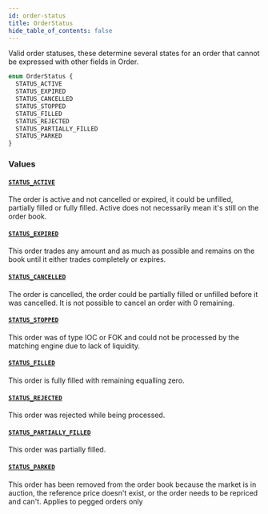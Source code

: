 ```yaml
---
id: order-status
title: OrderStatus
hide_table_of_contents: false
---
```



Valid order statuses, these determine several states for an order that cannot be expressed with other fields in Order.

```graphql
enum OrderStatus {
  STATUS_ACTIVE
  STATUS_EXPIRED
  STATUS_CANCELLED
  STATUS_STOPPED
  STATUS_FILLED
  STATUS_REJECTED
  STATUS_PARTIALLY_FILLED
  STATUS_PARKED
}
```


### Values

#### [`STATUS_ACTIVE`](#)

The order is active and not cancelled or expired, it could be unfilled, partially filled or fully filled.
Active does not necessarily mean it's still on the order book.


#### [`STATUS_EXPIRED`](#)

This order trades any amount and as much as possible and remains on the book until it either trades completely or expires.


#### [`STATUS_CANCELLED`](#)

The order is cancelled, the order could be partially filled or unfilled before it was cancelled. It is not possible to cancel an order with 0 remaining.


#### [`STATUS_STOPPED`](#)

This order was of type IOC or FOK and could not be processed by the matching engine due to lack of liquidity.


#### [`STATUS_FILLED`](#)

This order is fully filled with remaining equalling zero.


#### [`STATUS_REJECTED`](#)

This order was rejected while being processed.


#### [`STATUS_PARTIALLY_FILLED`](#)

This order was partially filled.


#### [`STATUS_PARKED`](#)

This order has been removed from the order book because the market is in auction, the reference price doesn't exist, or the order needs to be repriced and can't. Applies to pegged orders only




